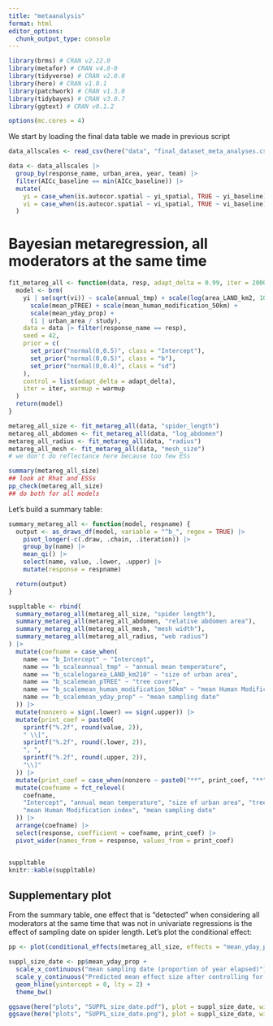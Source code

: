 ```yaml
---
title: "metaanalysis"
format: html
editor_options: 
  chunk_output_type: console
---
```


```r
library(brms) # CRAN v2.22.0
library(metafor) # CRAN v4.8-0
library(tidyverse) # CRAN v2.0.0
library(here) # CRAN v1.0.1
library(patchwork) # CRAN v1.3.0
library(tidybayes) # CRAN v3.0.7
library(ggtext) # CRAN v0.1.2

options(mc.cores = 4)
```

We start by loading the final data table we made in previous script

```r
data_allscales <- read_csv(here("data", "final_dataset_meta_analyses.csv"))
```


```r
data <- data_allscales |>
  group_by(response_name, urban_area, year, team) |>
  filter(AICc_baseline == min(AICc_baseline)) |>
  mutate(
    yi = case_when(is.autocor.spatial ~ yi_spatial, TRUE ~ yi_baseline),
    vi = case_when(is.autocor.spatial ~ vi_spatial, TRUE ~ vi_baseline)
  )
```

# Bayesian metaregression, all moderators at the same time

```r
fit_metareg_all <- function(data, resp, adapt_delta = 0.99, iter = 2000, warmup = 1000) {
  model <- brm(
    yi | se(sqrt(vi)) ~ scale(annual_tmp) + scale(log(area_LAND_km2, 10)) +
      scale(mean_pTREE) + scale(mean_human_modification_50km) +
      scale(mean_yday_prop) +
      (1 | urban_area / study),
    data = data |> filter(response_name == resp),
    seed = 42,
    prior = c(
      set_prior("normal(0,0.5)", class = "Intercept"),
      set_prior("normal(0,0.5)", class = "b"),
      set_prior("normal(0,0.4)", class = "sd")
    ),
    control = list(adapt_delta = adapt_delta),
    iter = iter, warmup = warmup
  )
  return(model)
}

metareg_all_size <- fit_metareg_all(data, "spider_length")
metareg_all_abdomen <- fit_metareg_all(data, "log_abdomen")
metareg_all_radius <- fit_metareg_all(data, "radius")
metareg_all_mesh <- fit_metareg_all(data, "mesh_size")
# we don't do reflectance here because too few ESs
```

```r
summary(metareg_all_size) 
## look at Rhat and ESSs
pp_check(metareg_all_size)
## do both for all models
```


Let's build a summary table:

```r
summary_metareg_all <- function(model, respname) {
  output <- as_draws_df(model, variable = "^b_", regex = TRUE) |>
    pivot_longer(-c(.draw, .chain, .iteration)) |>
    group_by(name) |>
    mean_qi() |>
    select(name, value, .lower, .upper) |>
    mutate(response = respname)

  return(output)
}
```

```r
suppltable <- rbind(
  summary_metareg_all(metareg_all_size, "spider length"),
  summary_metareg_all(metareg_all_abdomen, "relative abdomen area"),
  summary_metareg_all(metareg_all_mesh, "mesh width"),
  summary_metareg_all(metareg_all_radius, "web radius")
) |>
  mutate(coefname = case_when(
    name == "b_Intercept" ~ "Intercept",
    name == "b_scaleannual_tmp" ~ "annual mean temperature",
    name == "b_scalelogarea_LAND_km210" ~ "size of urban area",
    name == "b_scalemean_pTREE" ~ "tree cover",
    name == "b_scalemean_human_modification_50km" ~ "mean Human Modification index",
    name == "b_scalemean_yday_prop" ~ "mean sampling date"
  )) |>
  mutate(nonzero = sign(.lower) == sign(.upper)) |>
  mutate(print_coef = paste0(
    sprintf("%.2f", round(value, 2)),
    " \\[",
    sprintf("%.2f", round(.lower, 2)),
    ", ",
    sprintf("%.2f", round(.upper, 2)),
    "\\]"
  )) |>
  mutate(print_coef = case_when(nonzero ~ paste0("**", print_coef, "**"), TRUE ~ print_coef)) |>
  mutate(coefname = fct_relevel(
    coefname,
    "Intercept", "annual mean temperature", "size of urban area", "tree cover",
    "mean Human Modification index", "mean sampling date"
  )) |>
  arrange(coefname) |>
  select(response, coefficient = coefname, print_coef) |>
  pivot_wider(names_from = response, values_from = print_coef)


suppltable
knitr::kable(suppltable)
```

## Supplementary plot

From the summary table, one effect that is "detected" when considering all moderators at the same time that was not in univariate regressions is the effect of sampling date on spider length. Let's plot the conditional effect:

```r
pp <- plot(conditional_effects(metareg_all_size, effects = "mean_yday_prop"))

suppl_size_date <- pp$mean_yday_prop +
  scale_x_continuous("mean sampling date (proportion of year elapsed)") +
  scale_y_continuous("Predicted mean effect size after controlling for other moderators") +
  geom_hline(yintercept = 0, lty = 2) +
  theme_bw()
```

```r
ggsave(here("plots", "SUPPL_size_date.pdf"), plot = suppl_size_date, width = 5, height = 5)
ggsave(here("plots", "SUPPL_size_date.png"), plot = suppl_size_date, width = 5, height = 5)
```
